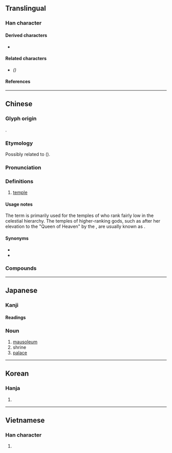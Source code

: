 {{also|庙}}
{{character info/new}}
==Translingual==

===Han character===
{{Han char|rn=53|rad=广|as=12|sn=15|four=00227|canj=IJJB|ids=⿸广朝}}

====Derived characters====
* {{l|mul|[[𫗻]]([[𬳙]])}}

====Related characters====
* {{l|mul|[[庙]]}} ''({{w|Simplified Chinese}})''

====References====
{{Han ref|kx=0350.280|dkj=09489|dj=0662.020|hdz=20901.020|uh=5EDF}}

----

==Chinese==
{{zh-forms|s=庙|alt=庿}}

===Glyph origin===
{{Han etym}}
{{Han compound|广|朝|ls=psc|c1=s|c2=p}}.

===Etymology===
Possibly related to {{cog|hmx-pro|*prəuX||house}} ({{zh-ref|Schuessler, 2007}}).

===Pronunciation===
{{zh-pron
|m=miào
|m-s=miao4
|dg=мё3
|c=miu6,miu6-2
|c-t=miau5,miau5*
|g=mieu5
|h=pfs=meu;gd=miau4
|j=miau3
|mb=miāu
|md=miêu
|mn=biō/ml:biāu
|mn_note=biō - vernacular; biāu - literary
|mn-t=bhio7/bhiê7
|mn-t_note=bhio7 - Shantou; bhiê7 - Chaozhou
|w=3miau
|x=miau5
|mc=y
|oc=y
|cat=n
}}

===Definitions===
{{zh-hanzi}}

# {{lb|zh|architecture|religion}} [[temple]] {{zh-mw|座|間}}

====Usage notes====
The term {{lang|zh|廟}} is primarily used for the temples of {{w|Chinese folk religion|traditional deities}} who rank fairly low in the celestial hierarchy. The temples of higher-ranking gods, such as {{w|Mazu}} after her elevation to the "Queen of Heaven" by the {{w|Qing dynasty}}, are usually known as {{zh-l|宮|palace}}.

====Synonyms====
* {{zh-l|宮}}
* {{zh-l|寺}}

===Compounds===
{{zh-der|廊廟|小廟|廊廟器|廟諱|大廟|告廟|廟令|寢廟|彰化孔廟|五妃廟|廟廷|寺廟|古廟|廟公|宗廟|廟謨|廟堂|廊廟材|廟號|廟享|廟食|仙女廟|原廟|廟堂之器|廟見|廟祝|廟朝|廟會|廟堂文學|廟主|宗廟丘墟|入廟登位|修五臟廟|嶽廟|仙公廟|廟廊之彥|七廟|學廟|家廟|孔子廟|孔廟|太廟|基隆廟口|土地廟|五臟廟|三義廟|岳廟|廟議|城隍廟|廟宇|宮廟|廊廟宰|廟略|武廟|文廟|破廟|祭五臟廟|殘燈末廟|祖廟|百靈廟|玄謀廟算|祔廟|神廟|火燒祆廟|清廟|火神廟|郊廟|關廟|老爺廟|聖廟|關帝廟|顏家廟碑|臺南孔廟|老君廟|開廟|陰廟|郊廟歌辭|陵廟|辭廟|廟頭|龍王廟|高基廟|顯忠廟|歇馬廟|汪廟|東廟|三官廟|高廟|顧廟|鐵廟|廟蘆|王廟|白廟|馬曹廟|李廟|新廟|廟灘|歐廟|柴家廟|玉皇廟|廟前|黃龍廟}}

{{zh-cat|Elementary}}

----

==Japanese==

===Kanji===
{{ja-kanji|grade=8|rs=广12}}

====Readings====
{{ja-readings
|goon=みょう
|on=びょう
|kun=たまや-, みたまや-, やしろ-
}}

===Noun===
{{ja-noun|びょう}}

# [[mausoleum]]
# shrine
# [[palace]]

----

==Korean==

===Hanja===
{{ko-hanja|hangeul=묘}}

# {{defn|lang=ko|sort=广12}}

----

==Vietnamese==

===Han character===
{{vi-hantu|[[miếu]], [[mưỡu]], [[méo]], [[miễu]]|rs=广12}}

# {{defn|lang=vi|sort=广12}}
